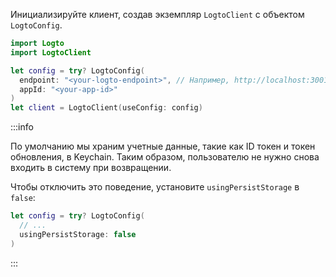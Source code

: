 Инициализируйте клиент, создав экземпляр `LogtoClient` с объектом `LogtoConfig`.

```swift title="ContentView.swift"
import Logto
import LogtoClient

let config = try? LogtoConfig(
  endpoint: "<your-logto-endpoint>", // Например, http://localhost:3001
  appId: "<your-app-id>"
)
let client = LogtoClient(useConfig: config)
```

:::info

По умолчанию мы храним учетные данные, такие как ID токен и токен обновления, в Keychain. Таким образом, пользователю не нужно снова входить в систему при возвращении.

Чтобы отключить это поведение, установите `usingPersistStorage` в `false`:

```swift
let config = try? LogtoConfig(
  // ...
  usingPersistStorage: false
)
```

:::
